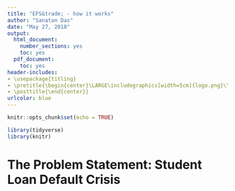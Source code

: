 ```yaml
---
title: "EFS&trade; - how it works"
author: "Sanatan Das"
date: "May 27, 2018"
output:
  html_document:
    number_sections: yes
    toc: yes
  pdf_document:
    toc: yes
header-includes:
- \usepackage{titling}
- \pretitle{\begin{center}\LARGE\includegraphics[width=5cm]{logo.png}\\[\bigskipamount]}
- \posttitle{\end{center}}
urlcolor: blue
---
```


<script>
   $(document).ready(function() {
     $head = $('#header');
     $head.prepend('<img src=\"logo.png\" style=\"float: right;width: 150px;\"/>')
   });
</script>

```r
knitr::opts_chunk$set(echo = TRUE)
```

```r
library(tidyverse)
library(knitr)
```

\newpage

# The Problem Statement: Student Loan Default Crisis